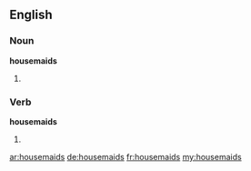 ==English==

===Noun===
'''housemaids'''

# {{plural of|housemaid}}

===Verb===
'''housemaids'''

# {{en-third-person singular of|housemaid}}

[[ar:housemaids]]
[[de:housemaids]]
[[fr:housemaids]]
[[my:housemaids]]